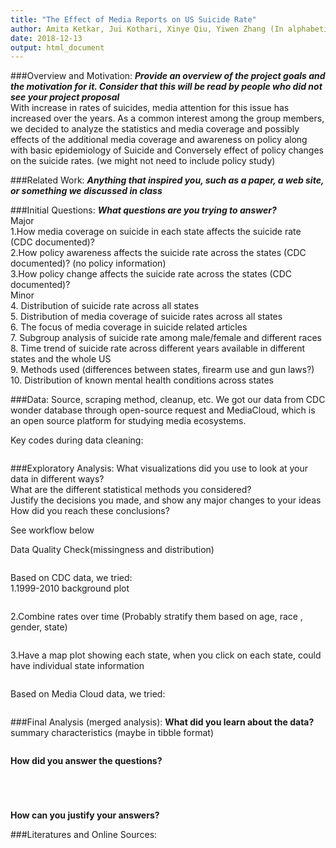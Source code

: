```yaml
---
title: "The Effect of Media Reports on US Suicide Rate"
author: Amita Ketkar, Jui Kothari, Xinye Qiu, Yiwen Zhang (In alphabetic order)
date: 2018-12-13
output: html_document
---
```


###Overview and Motivation: 
*__Provide an overview of the project goals and the motivation for it. Consider that this will be read by people who did not see your project proposal__*  
With increase in rates of suicides, media attention for this issue has increased over the years. As a common interest among the group members, we decided to analyze the statistics and media coverage and possibly effects of the additional media coverage and awareness on policy along with basic epidemiology of Suicide and Conversely effect of policy changes on the suicide rates. (we might not need to include policy study)  

###Related Work: 
*__Anything that inspired you, such as a paper, a web site, or something we discussed in class__*

###Initial Questions: 
*__What questions are you trying to answer?__*  
Major   
1.How media coverage on suicide in each state affects the suicide rate (CDC documented)?   
2.How policy awareness affects the suicide rate across the states (CDC documented)? (no policy information)  
3.How policy change affects the suicide rate across the states (CDC documented)?  
Minor  
4. Distribution of suicide rate across all states    
5. Distribution of media coverage of suicide rates across all states   
6. The focus of media coverage in suicide related articles   
7. Subgroup analysis of suicide rate among male/female and different races  
8. Time trend of suicide rate across different years available in different states and the whole US  
9. Methods used (differences between states, firearm use and gun laws?)  
10. Distribution of known mental health conditions across states  

###Data: Source, scraping method, cleanup, etc.
We got our data from CDC wonder database through open-source request and MediaCloud, which is an open source platform for studying media ecosystems.  

Key codes during data cleaning: 
```r

```

###Exploratory Analysis: 
What visualizations did you use to look at your data in different ways?   
What are the different statistical methods you considered?   
Justify the decisions you made, and show any major changes to your ideas  
How did you reach these conclusions?  

See workflow below 

Data Quality Check(missingness and distribution)
```r

```

Based on CDC data, we tried:  
1.1999-2010 background plot
```r

```

2.Combine rates over time (Probably stratify them based on age, race , gender, state)
```r

```

3.Have a map plot showing each state, when you click on each state, could have individual state information
```r

```

Based on Media Cloud data, we tried: 
```r

```

###Final Analysis (merged analysis):
**What did you learn about the data?**  
summary characteristics (maybe in tibble format)
```r

```

**How did you answer the questions?**
```r

```


```r

```


```r

```


```r

```

**How can you justify your answers?**


###Literatures and Online Sources:

 


